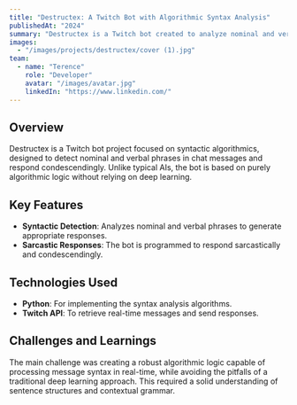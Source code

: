```yaml
---
title: "Destructex: A Twitch Bot with Algorithmic Syntax Analysis"
publishedAt: "2024"
summary: "Destructex is a Twitch bot created to analyze nominal and verbal phrases and respond condescendingly to users."
images:
  - "/images/projects/destructex/cover (1).jpg"
team:
  - name: "Terence"
    role: "Developer"
    avatar: "/images/avatar.jpg"
    linkedIn: "https://www.linkedin.com/"
---
```


## Overview

Destructex is a Twitch bot project focused on syntactic algorithmics, designed to detect nominal and verbal phrases in chat messages and respond condescendingly. Unlike typical AIs, the bot is based on purely algorithmic logic without relying on deep learning.

## Key Features

- **Syntactic Detection**: Analyzes nominal and verbal phrases to generate appropriate responses.
- **Sarcastic Responses**: The bot is programmed to respond sarcastically and condescendingly.
  
## Technologies Used

- **Python**: For implementing the syntax analysis algorithms.
- **Twitch API**: To retrieve real-time messages and send responses.

## Challenges and Learnings

The main challenge was creating a robust algorithmic logic capable of processing message syntax in real-time, while avoiding the pitfalls of a traditional deep learning approach. This required a solid understanding of sentence structures and contextual grammar.